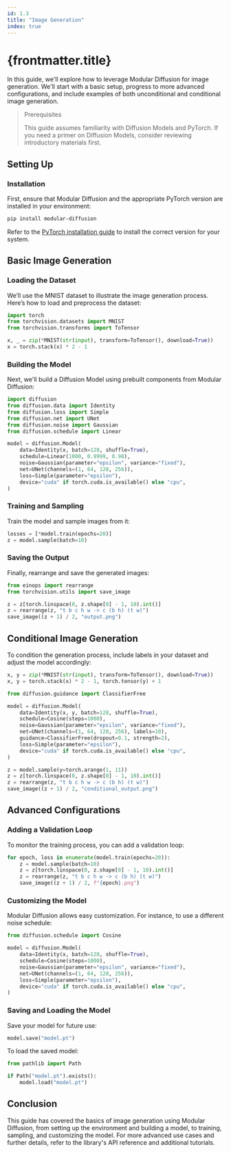 ```yaml
---
id: 1.3
title: "Image Generation"
index: true
---
```


# {frontmatter.title}

In this guide, we'll explore how to leverage Modular Diffusion for image generation. We'll start with a basic setup, progress to more advanced configurations, and include examples of both unconditional and conditional image generation.

> Prerequisites
>
> This guide assumes familiarity with Diffusion Models and PyTorch. If you need a primer on Diffusion Models, consider reviewing introductory materials first.

## Setting Up

### Installation

First, ensure that Modular Diffusion and the appropriate PyTorch version are installed in your environment:

```sh
pip install modular-diffusion
```

Refer to the [PyTorch installation guide](https://pytorch.org/get-started/locally/) to install the correct version for your system.

## Basic Image Generation

### Loading the Dataset

We’ll use the MNIST dataset to illustrate the image generation process. Here’s how to load and preprocess the dataset:

```python
import torch
from torchvision.datasets import MNIST
from torchvision.transforms import ToTensor

x, _ = zip(*MNIST(str(input), transform=ToTensor(), download=True))
x = torch.stack(x) * 2 - 1
```

### Building the Model

Next, we'll build a Diffusion Model using prebuilt components from Modular Diffusion:

```python
import diffusion
from diffusion.data import Identity
from diffusion.loss import Simple
from diffusion.net import UNet
from diffusion.noise import Gaussian
from diffusion.schedule import Linear

model = diffusion.Model(
    data=Identity(x, batch=128, shuffle=True),
    schedule=Linear(1000, 0.9999, 0.98),
    noise=Gaussian(parameter="epsilon", variance="fixed"),
    net=UNet(channels=(1, 64, 128, 256)),
    loss=Simple(parameter="epsilon"),
    device="cuda" if torch.cuda.is_available() else "cpu",
)
```

### Training and Sampling

Train the model and sample images from it:

```python
losses = [*model.train(epochs=20)]
z = model.sample(batch=10)
```

### Saving the Output

Finally, rearrange and save the generated images:

```python
from einops import rearrange
from torchvision.utils import save_image

z = z[torch.linspace(0, z.shape[0] - 1, 10).int()]
z = rearrange(z, "t b c h w -> c (b h) (t w)")
save_image((z + 1) / 2, "output.png")
```

## Conditional Image Generation

To condition the generation process, include labels in your dataset and adjust the model accordingly:

```python
x, y = zip(*MNIST(str(input), transform=ToTensor(), download=True))
x, y = torch.stack(x) * 2 - 1, torch.tensor(y) + 1

from diffusion.guidance import ClassifierFree

model = diffusion.Model(
    data=Identity(x, y, batch=128, shuffle=True),
    schedule=Cosine(steps=1000),
    noise=Gaussian(parameter="epsilon", variance="fixed"),
    net=UNet(channels=(1, 64, 128, 256), labels=10),
    guidance=ClassifierFree(dropout=0.1, strength=2),
    loss=Simple(parameter="epsilon"),
    device="cuda" if torch.cuda.is_available() else "cpu",
)

z = model.sample(y=torch.arange(1, 11))
z = z[torch.linspace(0, z.shape[0] - 1, 10).int()]
z = rearrange(z, "t b c h w -> c (b h) (t w)")
save_image((z + 1) / 2, "conditional_output.png")
```

## Advanced Configurations

### Adding a Validation Loop

To monitor the training process, you can add a validation loop:

```python
for epoch, loss in enumerate(model.train(epochs=20)):
    z = model.sample(batch=10)
    z = z[torch.linspace(0, z.shape[0] - 1, 10).int()]
    z = rearrange(z, "t b c h w -> c (b h) (t w)")
    save_image((z + 1) / 2, f"{epoch}.png")
```

### Customizing the Model

Modular Diffusion allows easy customization. For instance, to use a different noise schedule:

```python
from diffusion.schedule import Cosine

model = diffusion.Model(
    data=Identity(x, batch=128, shuffle=True),
    schedule=Cosine(steps=1000),
    noise=Gaussian(parameter="epsilon", variance="fixed"),
    net=UNet(channels=(1, 64, 128, 256)),
    loss=Simple(parameter="epsilon"),
    device="cuda" if torch.cuda.is_available() else "cpu",
)
```

### Saving and Loading the Model

Save your model for future use:

```python
model.save("model.pt")
```

To load the saved model:

```python
from pathlib import Path

if Path("model.pt").exists():
    model.load("model.pt")
```

## Conclusion

This guide has covered the basics of image generation using Modular Diffusion, from setting up the environment and building a model, to training, sampling, and customizing the model. For more advanced use cases and further details, refer to the library's API reference and additional tutorials.
